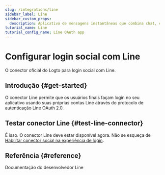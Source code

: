 ```yaml
---
slug: /integrations/line
sidebar_label: Line
sidebar_custom_props:
  description: Aplicativo de mensagens instantâneas que combina chat, chamadas gratuitas e pagamentos digitais.
tutorial_name: Line
tutorial_config_name: Line OAuth app
---
```




# Configurar login social com Line

O conector oficial do Logto para login social com Line.

<GuideTip />

## Introdução \{#get-started}

O conector Line permite que os usuários finais façam login no seu aplicativo usando suas próprias contas Line através do protocolo de autenticação Line OAuth 2.0.

<Integration />

## Testar conector Line \{#test-line-connector}

É isso. O conector Line deve estar disponível agora. Não se esqueça de [Habilitar conector social na experiência de login](/connectors/social-connectors/#enable-social-sign-in).

## Referência \{#reference}

<Url href="https://developers.line.biz/en/docs/line-login/overview/">
  Documentação do desenvolvedor Line
</Url>